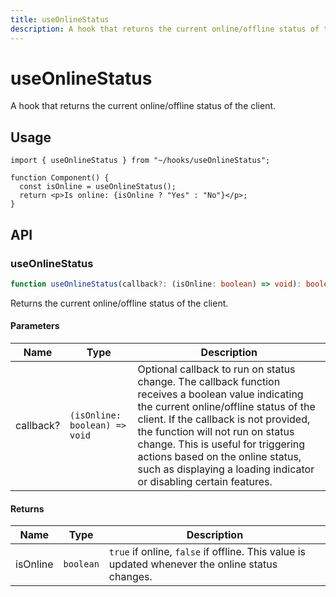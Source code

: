```yaml
---
title: useOnlineStatus
description: A hook that returns the current online/offline status of the client.
---
```


# useOnlineStatus

A hook that returns the current online/offline status of the client.

## Usage

```tsx title="Component.tsx"
import { useOnlineStatus } from "~/hooks/useOnlineStatus";

function Component() {
  const isOnline = useOnlineStatus();
  return <p>Is online: {isOnline ? "Yes" : "No"}</p>;
}
```

## API

### useOnlineStatus

```ts
function useOnlineStatus(callback?: (isOnline: boolean) => void): boolean;
```

Returns the current online/offline status of the client.

#### Parameters

| Name      | Type                          | Description                                                                                                                                                                                                                                                                                                                                                                |
| --------- | ----------------------------- | -------------------------------------------------------------------------------------------------------------------------------------------------------------------------------------------------------------------------------------------------------------------------------------------------------------------------------------------------------------------------- |
| callback? | `(isOnline: boolean) => void` | Optional callback to run on status change. The callback function receives a boolean value indicating the current online/offline status of the client. If the callback is not provided, the function will not run on status change. This is useful for triggering actions based on the online status, such as displaying a loading indicator or disabling certain features. |

#### Returns

| Name     | Type      | Description                                                                                     |
| -------- | --------- | ----------------------------------------------------------------------------------------------- |
| isOnline | `boolean` | `true` if online, `false` if offline. This value is updated whenever the online status changes. |
